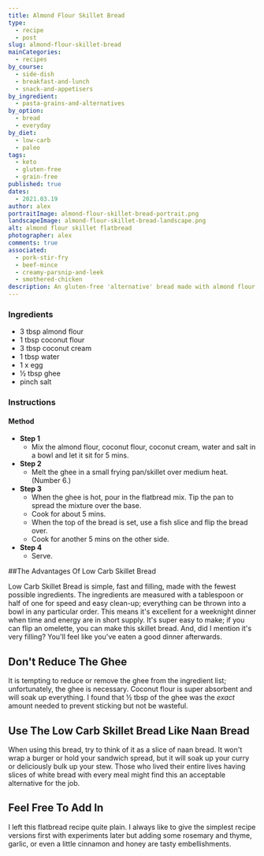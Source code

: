 ```yaml
---
title: Almond Flour Skillet Bread
type:
  - recipe
  - post
slug: almond-flour-skillet-bread
mainCategories:
  - recipes
by_course:
  - side-dish
  - breakfast-and-lunch
  - snack-and-appetisers
by_ingredient:
  - pasta-grains-and-alternatives
by_option:
  - bread
  - everyday
by_diet:
  - low-carb
  - paleo
tags:
  - keto
  - gluten-free
  - grain-free
published: true
dates:
  - 2021.03.19
author: alex
portraitImage: almond-flour-skillet-bread-portrait.png
landscapeImage: almond-flour-skillet-bread-landscape.png
alt: almond flour skillet flatbread
photographer: alex
comments: true
associated:
  - pork-stir-fry
  - beef-mince
  - creamy-parsnip-and-leek
  - smothered-chicken
description: An gluten-free 'alternative' bread made with almond flour, coconut flour and egg. Super easy and everyone liked them!
---
```


<Ingredients>

### Ingredients

- 3 tbsp almond flour
- 1 tbsp coconut flour
- 3 tbsp coconut cream
- 1 tbsp water
- 1 x egg
- ½ tbsp ghee
- pinch salt

</Ingredients>

<Instructions>

### Instructions

#### Method

- **Step 1**
  - Mix the almond flour, coconut flour, coconut cream, water and salt in a bowl and let it sit for 5 mins.
- **Step 2**
  - Melt the ghee in a small frying pan/skillet over medium heat. (Number 6.)
- **Step 3**
  - When the ghee is hot, pour in the flatbread mix. Tip the pan to spread the mixture over the base.
  - Cook for about 5 mins.
  - When the top of the bread is set, use a fish slice and flip the bread over.
  - Cook for another 5 mins on the other side.
- **Step 4**
  - Serve.

</Instructions>

<RecipeContent>

##The Advantages Of Low Carb Skillet Bread

Low Carb Skillet Bread is simple, fast and filling, made with the fewest possible ingredients. The ingredients are measured with a tablespoon or half of one for speed and easy clean-up; everything can be thrown into a bowl in any particular order. This means it's excellent for a weeknight dinner when time and energy are in short supply. It's super easy to make; if you can flip an omelette, you can make this skillet bread. And, did I mention it's very filling? You'll feel like you've eaten a good dinner afterwards.

## Don't Reduce The Ghee

It is tempting to reduce or remove the ghee from the ingredient list; unfortunately, the ghee is necessary. Coconut flour is super absorbent and will soak up everything. I found that ½ tbsp of the ghee was the _exact_ amount needed to prevent sticking but not be wasteful.

## Use The Low Carb Skillet Bread Like Naan Bread

When using this bread, try to think of it as a slice of naan bread. It won't wrap a burger or hold your sandwich spread, but it will soak up your curry or deliciously bulk up your stew. Those who lived their entire lives having slices of white bread with every meal might find this an acceptable alternative for the job.

## Feel Free To Add In

I left this flatbread recipe quite plain. I always like to give the simplest recipe versions first with experiments later but adding some rosemary and thyme, garlic, or even a little cinnamon and honey are tasty embellishments.

</RecipeContent>
